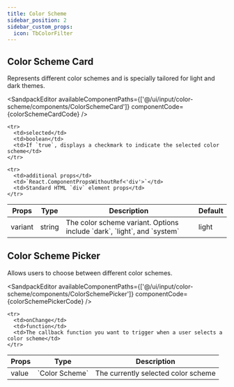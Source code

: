 ```yaml
---
title: Color Scheme
sidebar_position: 2
sidebar_custom_props:
  icon: TbColorFilter
---
```




## Color Scheme Card

Represents different color schemes and is specially tailored for light and dark themes. 

<Tabs>
<TabItem value="usage" label="Usage" default>

<SandpackEditor
  availableComponentPaths={['@/ui/input/color-scheme/components/ColorSchemeCard']}
  componentCode={colorSchemeCardCode} 
/>

</TabItem>

<TabItem value="props" label="Props">

<table>
  <thead>
    <tr>
      <th>Props</th>
      <th>Type</th>
      <th>Description</th>
      <th>Default</th>
    </tr>
  </thead>

  <tbody>
    <tr>
      <td>variant</td>
      <td>string</td>
      <td>The color scheme variant. Options include `dark`, `light`, and `system`</td>
      <td>light</td>
    </tr>

    <tr>
      <td>selected</td>
      <td>boolean</td>
      <td>If `true`, displays a checkmark to indicate the selected color scheme</td>
    </tr>

    <tr>
      <td>additional props</td>
      <td>`React.ComponentPropsWithoutRef<'div'>`</td>
      <td>Standard HTML `div` element props</td>
    </tr>

  </tbody>
</table>

</TabItem>

</Tabs>

## Color Scheme Picker 

Allows users to choose between different color schemes.

<Tabs>
<TabItem value="usage" label="Usage" default>

<SandpackEditor
  availableComponentPaths={['@/ui/input/color-scheme/components/ColorSchemePicker']}
  componentCode={colorSchemePickerCode} 
/>

</TabItem>

<TabItem value="props" label="Props">

<table>
  <thead>
    <tr>
      <th>Props</th>
      <th>Type</th>
      <th>Description</th>
    </tr>
  </thead>

  <tbody>
    <tr>
      <td>value</td>
      <td>`Color Scheme`</td>
      <td>The currently selected color scheme</td>
    </tr>

    <tr>
      <td>onChange</td>
      <td>function</td>
      <td>The callback function you want to trigger when a user selects a color scheme</td>
    </tr>

  </tbody>
</table>

</TabItem>

</Tabs>
